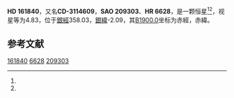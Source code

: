 {{Starbox begin
| name = HD 161840
}}
{{Starbox observe
| epoch = [[J2000.0|J2000.0]]
| constell = {{星座名待查}}<ref name=SIMBAD>{{cite web
 | url=http://simbad.u-strasbg.fr/simbad/sim-id?Ident=HR+6628
 | title=Pulsating variable Star
 | publisher=Centre de Données astronomiques de Strasbourg
 | work=SIMBAD
 | accessdate=2012-07-13
 | archive-date=2016-03-19
 | archive-url=https://web.archive.org/web/20160319004312/http://simbad.u-strasbg.fr/simbad/sim-id?Ident=HR+6628
 | dead-url=no
 }}</ref><ref name=DATA>{{cite web
 | url=http://vizier.u-strasbg.fr/viz-bin/VizieR-5?-out.add=.&-source=5050&-corr=PK=HR&-out.max=9999&HR=6628
 | title=VizieR Detailed Page
 | accessdate=2012-07-13
 | archive-date=2016-03-04
 | archive-url=https://web.archive.org/web/20160304230833/http://vizier.u-strasbg.fr/viz-bin/VizieR-5?-out.add=.&-source=5050&-corr=PK=HR&-out.max=9999&HR=6628
 | dead-url=no
 }}</ref>
| 星官 = 
| ra = {{RA|17|49|10.5}}<ref name=SIMBAD /><ref name=DATA />
| dec = {{DEC|-31|42|12}}<ref name=SIMBAD /><ref name=DATA />
| appmag_v = 4.83<ref name=SIMBAD /><ref name=DATA />
}}
{{Starbox character
| class = B8V<ref name=SIMBAD /><ref name=DATA />
| b-v = -0.04<ref name=SIMBAD /><ref name=DATA />
| u-b = -0.29<ref name=SIMBAD /><ref name=DATA />
| r-i = <ref name=SIMBAD /><ref name=DATA />
| variable = 
}}
{{Starbox astrometry
| radial_v = -0.29
| prop_mo_ra = -13
| parallax = 
| p_error = 
}}
{{Starbox catalog
| names =CD-3114609，[[SAO星表|SAO]] 209303，[[HD星表|HD]] 161840，[[HR星表|HR]] 6628}}
{{Starbox reference |Simbad=HR+6628}}
{{Starbox end}}

'''HD 161840'''，又名'''CD-3114609'''，'''SAO 209303'''、'''HR 6628'''，是一颗恒星<ref name=SIMBAD /><ref name=DATA />，视星等为4.83，位于[[銀道座標系|銀經]]358.03，[[銀道座標系|銀緯]]-2.09，其[[B1900.0|B1900.0]]坐标为赤經{{RA|17|42|40.7}}，赤緯{{DEC|-31|-2.09|8}}。

== 参考文献 ==
{{reflist}}

{{star-stub}}

[[Category:HD和HDE天體|161840]]
[[Category:HR天體|6628]]
[[Category:SAO天體|209303]]